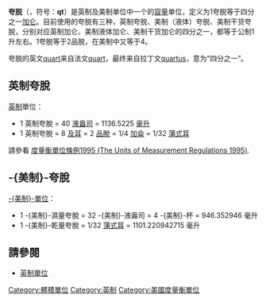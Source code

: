 {{noteTA
|T=zh-hans:夸脱; zh-hant:夸脫;
|1=zh-hans:夸脱; zh-hant:夸脫;
}}
{{Infobox unit
| name         = 夸脱
| image        = 
| caption      = 
| standard     = 
| quantity     = 体积
| symbol       = qt
| units_imp1   = 公制
| inunits_imp1 = {{convert|1|impqt|L|sigfig=6|disp=out}}
| units_imp2   = 美制
| inunits_imp2 = ≈{{thinsp}}{{convert|1|impqt|usqt|sigfig=7|disp=out}}
| units_imp3   = 英制
| inunits_imp3 = ≈{{thinsp}}{{convert|1|impqt|in3|sigfig=7|disp=out}}
| units_us1    = 公制
| inunits_us1  = {{thinsp}}{{convert|1|usqt|L|sigfig=10|disp=out}}
| units_us2    = 英制
| inunits_us2  = ≈{{thinsp}}{{convert|1|usqt|impqt|sigfig=7|disp=out}}
| units_us3    = 英制
| inunits_us3  = {{convert|1|usqt|in3|sigfig=3|disp=out}}
| units_us4    = 美制
| inunits_us4  = ≈{{thinsp}}{{convert|1|usqt|usdryqt|sigfig=6|disp=out}}
}}
'''夸脱'''（{{lang-en|quart}}，符号：'''qt'''）是英制及美制单位中一个的[[容量|容量]]单位，定义为1夸脱等于四分之一[[加仑|加仑]]。目前使用的夸脱有三种，英制夸脱、美制（液体）夸脱、美制干货夸脱，分别对应英制加仑、美制液体加仑、美制干货加仑的四分之一，都等于公制1升左右。1夸脱等于2品脱，在美制中又等于4{{link-en|杯 (计量单位)|Cup (unit)|杯}}。

夸脱的英文[[:wikt:en:quart#English|quart]]来自法文[[:wikt:en:quart#French|quart]]，最终来自拉丁文[[:wikt:en:quartus|quartus]]，意为“四分之一”。

==英制夸脫==
[[英制|英制]]單位：
*1 英制夸脫 = 40 [[盎司|液盎司]] = 1136.5225 [[毫升|毫升]] 
*1 英制夸脫 = 8 [[及耳|及耳]] = 2 [[品脫|品脫]] = 1/4 [[加侖|加侖]] = 1/32 [[蒲式耳|蒲式耳]]

請參看 [http://www.hmso.gov.uk/si/si1995/Uksi_19951804_en_2.htm 度量衡單位條例1995 (The Units of Measurement Regulations 1995) ]{{Wayback|url=http://www.hmso.gov.uk/si/si1995/Uksi_19951804_en_2.htm |date=20050406090549 }}.

==-{美制}-夸脫==
[[美制單位|-{美制}-單位]]：
*1 -{美制}-濕量夸脫 = 32 -{美制}-液盎司 = 4 -{美制}-杯 = 946.352946 毫升 
*1 -{美制}-乾量夸脫 = 1/32 [[蒲式耳|蒲式耳]] = 1101.220942715 毫升

==請參閱==
*[[英制单位|英制單位]]

{{體積單位}}

[[Category:體積單位|Category:體積單位]]
[[Category:英制|Category:英制]]
[[Category:美國度量衡單位|Category:美國度量衡單位]]
